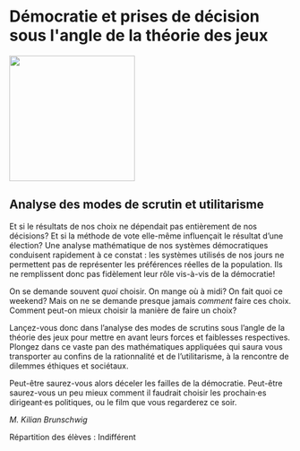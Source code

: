 # Démocratie et prises de décision sous l&#039;angle de la théorie des jeux

::: {.center data-latex=""}
![](images/democratie-et-prises-de-decision-sous-l-angle-de-la-theorie-des-jeux.jpg){height=16em}
:::

## Analyse des modes de scrutin et utilitarisme {-}

Et si le résultats de nos choix ne dépendait pas entièrement de nos
décisions? Et si la méthode de vote elle-même influençait le résultat
d'une élection? Une analyse mathématique de nos systèmes démocratiques
conduisent rapidement à ce constat&nbsp;: les systèmes utilisés de nos jours
ne permettent pas de représenter les préférences réelles de la
population. Ils ne remplissent donc pas fidèlement leur rôle vis-à-vis
de la démocratie!

On se demande souvent *quoi* choisir. On mange où à midi? On fait quoi
ce weekend? Mais on ne se demande presque jamais *comment* faire ces
choix. Comment peut-on mieux choisir la manière de faire un choix?

Lançez-vous donc dans l'analyse des modes de scrutins sous l'angle de
la théorie des jeux pour mettre en avant leurs forces et faiblesses
respectives. Plongez dans ce vaste pan des mathématiques appliquées qui
saura vous transporter au confins de la rationnalité et de
l'utilitarisme, à la rencontre de dilemmes éthiques et sociétaux.

Peut-être saurez-vous alors déceler les failles de la démocratie.
Peut-être saurez-vous un peu mieux comment il faudrait choisir les
prochain·es dirigeant·es politiques, ou le film que vous regarderez ce
soir.

::: {.signature data-latex=""}
_M. Kilian Brunschwig_  
:::
Répartition des élèves : Indifférent
